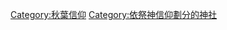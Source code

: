 {{Commons category}}
{{Category main}}
{{座標一覽}}

[[Category:秋葉信仰|Category:秋葉信仰]]
[[Category:依祭神信仰劃分的神社|Category:依祭神信仰劃分的神社]]
